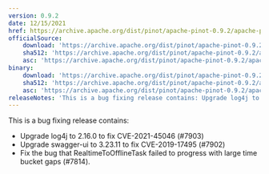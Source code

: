 ```yaml
---
version: 0.9.2
date: 12/15/2021
href: https://archive.apache.org/dist/pinot/apache-pinot-0.9.2/apache-pinot-0.9.2-bin.tar.gz
officialSource:
    download: 'https://archive.apache.org/dist/pinot/apache-pinot-0.9.2/apache-pinot-0.9.2-src.tar.gz'
    sha512: 'https://archive.apache.org/dist/pinot/apache-pinot-0.9.2/apache-pinot-0.9.2-src.tar.gz.sha512'
    asc: 'https://archive.apache.org/dist/pinot/apache-pinot-0.9.2/apache-pinot-0.9.2-src.tar.gz.asc'
binary:
    download: 'https://archive.apache.org/dist/pinot/apache-pinot-0.9.2/apache-pinot-0.9.2-bin.tar.gz'
    sha512: 'https://archive.apache.org/dist/pinot/apache-pinot-0.9.2/apache-pinot-0.9.2-bin.tar.gz.sha512'
    asc: 'https://archive.apache.org/dist/pinot/apache-pinot-0.9.2/apache-pinot-0.9.2-bin.tar.gz.asc'
releaseNotes: 'This is a bug fixing release contains: Upgrade log4j to 2.16.0 to fix CVE-2021-45046 (#7903), upgrade swagger-ui to 3.23.11 to fix CVE-2019-17495 (#7902), fix the bug that RealtimeToOfflineTask failed to progress with large time bucket gaps (#7814).'
---
```


This is a bug fixing release contains:

-   Upgrade log4j to 2.16.0 to fix CVE-2021-45046 (#7903)
-   Upgrade swagger-ui to 3.23.11 to fix CVE-2019-17495 (#7902)
-   Fix the bug that RealtimeToOfflineTask failed to progress with large time bucket gaps (#7814).
